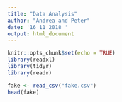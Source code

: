 ```yaml
---
title: "Data Analysis"
author: "Andrea and Peter"
date: '16 11 2018 '
output: html_document
---
```


```r
knitr::opts_chunk$set(echo = TRUE)
library(readxl)
library(tidyr)
library(readr)
```

```r
fake <- read_csv("fake.csv")
head(fake)
```

